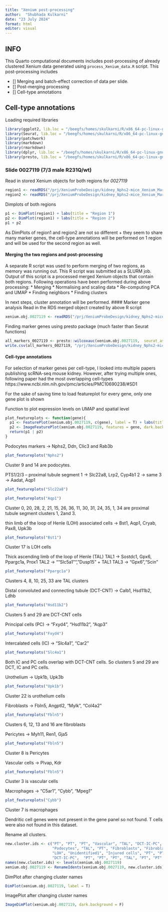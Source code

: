 ```yaml
---
title: "Xenium post-processing"
author:  "Shubhada Kulkarni"
date: "23 July 2024"
format: html
editor: visual
---
```


## INFO

This Quarto computational documents includes post-processing of already clustered Xenium data generated using `process_Xenium_data.R` script. This post-processing includes

* [] Merging and batch-effect correction of data per slide.
* [] Post-merging processing
* [] Cell-type annotations

## Cell-type annotations
Loading required libraries 
```r
library(ggplot2, lib.loc = "/beegfs/homes/skulkarni/R/x86_64-pc-linux-gnu-library/4.3")
library(Seurat, lib.loc = "/beegfs/homes/skulkarni/R/x86_64-pc-linux-gnu-library/4.3")
library(patchwork)
library(markdown)
library(rmarkdown)
library(dplyr, lib.loc = "/beegfs/homes/skulkarni/R/x86_64-pc-linux-gnu-library/4.3")
library(presto, lib.loc = "/beegfs/homes/skulkarni/R/x86_64-pc-linux-gnu-library/4.3")
```

### Slide 0027119 (7/3 male R231Q/wt)
Read in stored Xenium objects for both regions for _0027119_
```r
region1 <- readRDS("/prj/XeniumProbeDesign/kidney_Nphs2-mice_Xenium_Martin/xenium_objects_R/output-XETG00046__0027119__Region_1__20240621__120943_processed.rds")
region2 <- readRDS("/prj/XeniumProbeDesign/kidney_Nphs2-mice_Xenium_Martin/xenium_objects_R/output-XETG00046__0027119__Region_2__20240621__120943_processed.rds")
```

Dimplots of both regions
```r
p1 <- DimPlot(region1) + labs(title = "Region 1")
p2 <- DimPlot(region1) + labs(title = "Region 2")
p1 + p2
```
As DimPlots of region1 and region2 are not so different + they seem to share many marker genes, the cell-type annotations will be performed on 1 region and will be used for the second region as well.

#### Merging the two regions and post-processing
A separate R script was used to perform merging of two regions, as memory was running out. This R script was submitted as a SLURM job. 
Output of this script is a processed merged Xenium objects that contain both regions.
Following operations have been performed during above processing:
* Merging
* Normalising and scaling data
* Re-computing PCA and UMAP
* Finding neighbors
* Finding clusters

In next steps, cluster annotation will be performed.
#### Marker gene analysis
Read in the RDS merged object created by above R script
```r
xenium.obj.0027119 <- readRDS("/prj/XeniumProbeDesign/kidney_Nphs2-mice_Xenium_Martin/xenium_objects_R/0027119_merged_processed.rds")
```

Finding marker genes using presto package (much faster than Seurat functions)
```r
all_markers_0027119 <- presto::wilcoxauc(xenium.obj.0027119,  seurat_assay = "SCT", group_by = "seurat_clusters")
write.csv(all_markers_0027119, "/prj/XeniumProbeDesign/kidney_Nphs2-mice_Xenium_Martin/xenium_objects_R/0027119_merged_markergenes.csv", quote = F)
```

#### Cell-type annotations
For selection of marker genes per cell-type, I looked into multiple papers publishing scRNA-seq mouse kidney. However, after trying multiple ones, following paper had the most overlapping cell-types https://www.ncbi.nlm.nih.gov/pmc/articles/PMC10690238/#SD1 

For the sake of saving time to load featureplot for every gene, only one gene plot is shown

Function to plot expression levels on UMAP and spatial level
```r
plot_featureplots <- function(gene){
  p1 <- FeaturePlot(xenium.obj.0027119, c(gene), label = T) + labs(title = "On UMAP Level")
  p2 <- ImageFeaturePlot(xenium.obj.0027119, features = gene, dark.background = F) + labs(title = "On Spatial Level")
  return(p1 | p2)
}
```

Podocytes markers -> Nphs2, Ddn, Clic3 and Rab3b
```r
plot_featureplots("Nphs2")
```
Cluster 9 and 14 are podocytes.

PTS1/2/3 – proximal tubule segment
1 -> Slc22a8, Lrp2, Cyp4b1
2 -> same
3 -> Aadat, Aqp1
```r
plot_featureplots("Slc22a8")
```

```r
plot_featureplots("Aqp1")
```
Cluster 0, 20, 28, 2, 21, 15, 26, 36, 11, 30, 31, 24, 35, 1, 34 are proximal tubule segment clusters 1, 2and 3.

thin limb of the loop of Henle (LOH) associated cells -> Bst1, Aqp1, Cryab,  Pax8, Upk3b
```r
plot_featureplots("Bst1")
```
Cluster 17 is LOH cells

Thick ascending limb of the loop of Henle (TAL) 
TAL1 -> Sostdc1, Gpx6, Ppargc1a, Prox1
TAL2 -> ""Slc5a1"","Dusp15" + TAL1
TAL3 -> "Gpx6","Scin"
```r
plot_featureplots("Ppargc1a")
```
Clusters 4, 8, 10, 25, 33 are TAL clusters

Distal convoluted and connecting tubule (DCT-CNT) -> Calb1, Hsd11b2, Ldhb
```r
plot_featureplots("Hsd11b2")
```
Clusters 5 and 29 are DCT-CNT cells

Principal cells (PC) -> "Fxyd4", "Hsd11b2", "Aqp3" 
```r
plot_featureplots("Fxyd4")
```

Intercalated cells (IC) -> "Slc4a1", "Car2"
```r
plot_featureplots("Slc4a1")
```
Both IC and PC cells overlap with DCT-CNT cells. So clusters 5 and 29 are DCT, IC and PC cells.

Urothelium -> Upk1b, Upk3b
```r
plot_featureplots("Upk1b")
```
Cluster 22 is urothelium cells

Fibroblasts -> Fbln5, Angptl2, "Mylk", "Col4a2"
```r
plot_featureplots("Fbln5")
```
Clusters 6, 12, 13 and 16 are fibroblasts

Pericytes -> Myh11, Ren1, Gja5
```r
plot_featureplots("Fbln5")
```
Cluster 8 is Pericytes

Vascular cells -> Plvap, Kdr
```r
plot_featureplots("Fbln5")
```
Cluster 3 is vascular cells

Macrophages -> "C5ar1", "Cybb", "Mpeg1"
```r
plot_featureplots("Cybb")
```
Cluster 7 is macrophages

Dendritic cell genes were not present in the gene panel so not found.
T cells were also not found in this dataset.

Rename all clusters.
```r
new.cluster.ids <- c("PT", "PT", "PT", "Vascular", "TAL", "DCT-IC-PC",  "Fibroblasts", "Macrophages", "TAL", 
                     "Podocytes", "TAL", "PT", "Fibroblasts", "Fibroblasts", "Podocytes", "PT", "Fibroblasts",
                     "LOH", "Unidentified1", "Injured cells", "PT", "PT", "Urothelium", "Unidentified2", "PT", "TAL", "PT", "Unidentified3", "PT",
                     "DCT-IC-PC",  "PT", "PT", "PT", "TAL", "PT", "PT", "PT")
names(new.cluster.ids) <- levels(xenium.obj.0027119)
xenium.obj.0027119 <- RenameIdents(xenium.obj.0027119, new.cluster.ids)
```

DimPlot after changing cluster names
```r
DimPlot(xenium.obj.0027119, label = T)
```

ImagePlot after changing cluster names
```r
ImageDimPlot(xenium.obj.0027119, dark.background = F)
```


<!-- ### Slide 0027120 (4/1 male compound het) -->

<!-- Read in stored Xenium objects for both regions for _0027120_ -->
<!-- ```{r eval=F} -->
<!-- region1 <- readRDS("/prj/XeniumProbeDesign/kidney_Nphs2-mice_Xenium_Martin/xenium_objects_R/output-XETG00046__0027120__Region_1__20240621__120943_processed.rds") -->
<!-- region2 <- readRDS("/prj/XeniumProbeDesign/kidney_Nphs2-mice_Xenium_Martin/xenium_objects_R/output-XETG00046__0027120__Region_2__20240621__120943_processed.rds") -->
<!-- ``` -->

<!-- Dimplots of both regions -->
<!-- ```{r fig.align='center', eval=FALSE} -->
<!-- p1 <- DimPlot(region1) + labs(title = "Region 1") -->
<!-- p2 <- DimPlot(region1) + labs(title = "Region 2") -->
<!-- p1 + p2 -->
<!-- ``` -->

<!-- Merging -->
<!-- ```{r} -->
<!-- xenium_0027120 <- merge(region1, y = region2, add.cell.ids = c("region1", "region2"), project = "Xenium_0027120") -->
<!-- ``` -->

